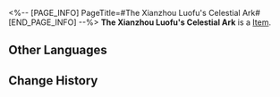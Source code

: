 <%-- [PAGE_INFO]
PageTitle=#The Xianzhou Luofu's Celestial Ark#
[END_PAGE_INFO] --%>
{{Item Infobox
|id          = 43025
|image       = Item The Xianzhou Luofu's Celestial Ark.png
|type        = 
|invCategory = Relics
|rarity      = 3
|effect      = 
|description = The Xianzhou Luofu floating above the seas of stars was enclosed within the sphere. Skiffs went to and fro through the Jade Gate just like the celestial movements of stars and moons. Countless people had come here to seek the secrets of immortality, only to return in disappointment.
|source1     = [[Simulated Universe]]: World 3 - Immersion Device Redemption
}}
'''The Xianzhou Luofu's Celestial Ark''' is a [[Item]].

==Other Languages==
{{Other Languages
|en   = The Xianzhou Luofu's Celestial Ark
|zhs  = 罗浮仙舟的天外楼船
|zht  = 羅浮仙舟的天外樓船
|ja   = 羅浮仙舟の天外楼船
|ko   = 나부 선주의 천외 누선
|es   = Arca celestial del Luofu de Xianzhou
|fr   = Arche céleste du Luofu de Xianzhou
|ru   = Звёздный ковчег Лофу Сяньчжоу
|th   = The Xianzhou Luofu's Celestial Ark
|vi   = Tàu Vũ Trụ Xianzhou Luofu
|de   = Die Himmlische Arche der Xianzhou Luofu
|id   = The Xianzhou Luofu's Celestial Ark
|pt   = A Arca Celestial do Luofu do Xianzhou
}}

==Change History==
{{Change History|1.0}}